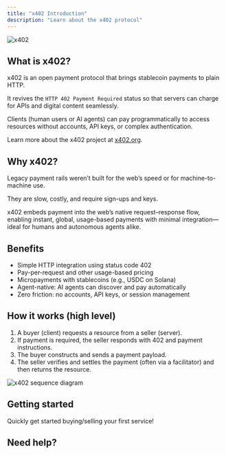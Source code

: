 ```yaml
---
title: "x402 Introduction"
description: "Learn about the x402 protocol"
---
```



<img src="/images/x402/x402-1.webp" alt="x402" />

## What is x402?

x402 is an open payment protocol that brings stablecoin payments to plain HTTP.   

It revives the `HTTP 402 Payment Required` status so that servers can charge for APIs and digital content seamlessly.  

Clients (human users or AI agents) can pay programmatically to access resources without accounts, API keys, or complex authentication.

<Note>Learn more about the x402 project at [x402.org](https://x402.org).</Note>

## Why x402?

Legacy payment rails weren’t built for the web’s speed or for machine-to-machine use.  

They are slow, costly, and require sign-ups and keys.  

x402 embeds payment into the web’s native request–response flow, enabling instant, global, usage-based payments with minimal integration—ideal for humans and autonomous agents alike.

## Benefits

- Simple HTTP integration using status code 402
- Pay-per-request and other usage-based pricing
- Micropayments with stablecoins (e.g., USDC on Solana)
- Agent-native: AI agents can discover and pay automatically
- Zero friction: no accounts, API keys, or session management

## How it works (high level)

1. A buyer (client) requests a resource from a seller (server).
2. If payment is required, the seller responds with 402 and payment instructions.
3. The buyer constructs and sends a payment payload.
4. The seller verifies and settles the payment (often via a facilitator) and then returns the resource.

![x402 sequence diagram](/images/x402-sequence-diagram.svg)

## Getting started

<Card title="Quickstart" icon="rocket" horizontal href="/x402/quickstart">
  Quickly get started buying/selling your first service!
</Card>

## Need help?

<DiscordHelpCard />